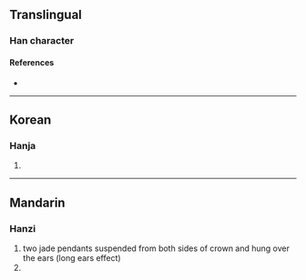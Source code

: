 {{character info}}
==Translingual==

===Han character===
{{Han char|rn=96|rad=玉|as=06|sn=10|four=10113|canj=MGYIU,XMGYI|ids=⿰𤣩充}}

====References====
* {{Han ref|kx=0731.160|dkj=20973|dj=1142.270|hdz=21113.010|uh=73EB|ud=29675|bh=CFCF|bd=53199}}

----

==Korean==

===Hanja===
{{ko-hanja|hangeul=충|eumhun=|rv=chung|mr=ch'ung|y=chwung}}

# {{rfdef|ko|sort=玉06}}

----

==Mandarin==

===Hanzi===
{{cmn-hanzi|pin=[[chōng]] ([[chong1]])|wg=ch'ung<sup>1</sup>}}

# two jade pendants suspended from both sides of crown and hung over the ears (long ears effect)
# {{zh-see|瑱}}